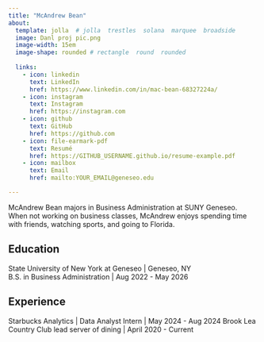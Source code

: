 ```yaml
---
title: "McAndrew Bean"
about:
  template: jolla  # jolla  trestles  solana  marquee  broadside
  image: Danl proj pic.png
  image-width: 15em
  image-shape: rounded # rectangle  round  rounded
  
  links:
    - icon: linkedin
      text: LinkedIn
      href: https://www.linkedin.com/in/mac-bean-68327224a/
    - icon: instagram
      text: Instagram
      href: https://instagram.com
    - icon: github
      text: GitHub
      href: https://github.com
    - icon: file-earmark-pdf
      text: Resumé
      href: https://GITHUB_USERNAME.github.io/resume-example.pdf
    - icon: mailbox
      text: Email
      href: mailto:YOUR_EMAIL@geneseo.edu

---
```



McAndrew Bean majors in Business Administration at SUNY Geneseo. When not working on business classes, McAndrew enjoys spending time with friends, watching sports, and going to Florida. 

## Education

State University of New York at Geneseo | Geneseo, NY <br>
B.S. in Business Administration | Aug 2022 - May 2026 <br>
 

## Experience

Starbucks Analytics | Data Analyst Intern | May 2024 - Aug 2024
Brook Lea Country Club lead server of dining | April 2020 - Current

